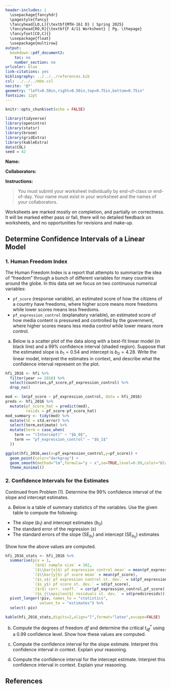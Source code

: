 ---
header-includes: |
  \usepackage{fancyhdr}
  \pagestyle{fancy}
  \fancyhead[LO,L]{\textbf{MTH-161 D} | Spring 2025}
  \fancyhead[RO,R]{\textbf{F 4/11 Worksheet} | Pg. \thepage}
  \fancyfoot[CO,C]{}
  \usepackage{float}
  \usepackage{multirow}
output:
  bookdown::pdf_document2:
    toc: no
    number_section: no
urlcolor: blue
link-citations: yes
bibliography: ../../../references.bib
csl: ../../../mbe.csl
nocite: '@*'
geometry: "left=0.50in,right=0.50in,top=0.75in,bottom=0.75in"
fontsize: 12pt
---

```{r setup, include=FALSE}
knitr::opts_chunk$set(echo = FALSE)
```

```{r echo=FALSE, eval=TRUE,message=FALSE, warning=FALSE}
library(tidyverse)
library(openintro)
library(statsr)
library(broom)
library(gridExtra)
library(kableExtra)
data(COL)
seed = 42
```

**Name:**

**Collaborators:**

\noindent\rule{\textwidth}{1pt}
**Instructions:** 

> You must submit your worksheet individually by end-of-class or end-of-day. Your name must exist in your worksheet and the names of your collaborators.

Worksheets are marked mostly on completion, and partially on correctness. It will be marked either pass or fail, there will no detailed feedback on worksheets, and no opportunities for revisions and make-up.
\noindent\rule{\textwidth}{1pt}

## Determine Confidence Intervals of a Linear Model

### 1. Human Freedom Index

The Human Freedom Index is a report that attempts to summarize the idea of “freedom” through a bunch of different variables for many countries around the globe. In this data set we focus on two continuous numerical variables:

* `pf_score` (response variable), an estimated score of how the citizens of a country have freedoms, where higher score means more freedoms while lower scores means less freedoms.
* `pf_expression_control` (explanatory variable), an estimated score of how media content is pressured and controlled by the government, where higher scores means less media control while lower means more control.

a. Below is a scatter plot of the data along with a best-fit linear model (in black line) and a 99% confidence interval (shaded region). Suppose that the estimated slope is $b_1 = 0.54$ and intercept is $b_0 = 4.28$. Write the linear model, interpret the estimates in context, and describe what the confidence interval represent on the plot.

```{r}
hfi_2016 <- hfi %>% 
  filter(year == 2016) %>% 
  select(countries,pf_score,pf_expression_control) %>% 
  drop_na()

mod <- lm(pf_score ~ pf_expression_control, data = hfi_2016)
preds <- hfi_2016 %>% 
  mutate(pf_score_hat = predict(mod),
         resids = pf_score-pf_score_hat)
mod_summary <- tidy(mod) %>%
  mutate(SE = std.error) %>% 
  select(term,estimate) %>% 
  mutate(term = case_when(
    term == "(Intercept)" ~ "$b_0$",
    term == "pf_expression_control" ~ "$b_1$"
  ))
```

```{r message=FALSE, warning=FALSE, fig.align='left', fig.height=3,fig.width=4}
ggplot(hfi_2016,aes(x=pf_expression_control,y=pf_score)) + 
  geom_point(color="darkgray") + 
  geom_smooth(method="lm",formula="y ~ x",se=TRUE,level=0.99,color="black") + 
  theme_minimal()
```
\vfill

### 2. Confidence Intervals for the Estimates

Continued from Problem (1). Determine the 99% confidence interval of the slope and intercept estimates.

a. Below is a table of summary statistics of the variables. Use the given table to compute the following:

  * The slope ($b_1$) and intercept estimates ($b_0$)
  * The standard error of the regression ($s$) 
  * The standard errors of the slope ($\text{SE}_{b_1}$) and intercept ($\text{SE}_{b_0}$) estimates

Show how the above values are computed.

```{r}
hfi_2016_stats <- hfi_2016 %>% 
  summarise(piv = 1,
            `($n$) sample size` = 162,
            `($\\bar{x}$) pf expression control mean` = mean(pf_expression_control),
            `($\\bar{y}$) pf score mean` = mean(pf_score),
            `($s_x$) pf expression control st. dev.` = sd(pf_expression_control),
            `($s_y$) pf score st. dev.` = sd(pf_score),
            `($r$) corr. coeff.` = cor(pf_expression_control,pf_score),
            `($s_{\\epsilon}$) residuals st. dev.` = sd(preds$resids)) %>% 
  pivot_longer(!piv, names_to = "statistics",
               values_to = "estimates") %>% 
  select(-piv)

kable(hfi_2016_stats,digits=2,align="l",format="latex",escape=FALSE)
```

b. Compute the degrees of freedom $df$ and determine the critical $t_{df}^*$ using a 0.99 confidence level. Show how these values are computed.
\vfill

c. Compute the confidence interval for the slope estimate. Interpret this confidence interval in context. Explain your reasoning.
\vfill

d. Compute the confidence interval for the intercept estimate. Interpret this confidence interval in context. Explain your reasoning.
\vfill

## **References**

::: {#refs}
:::
